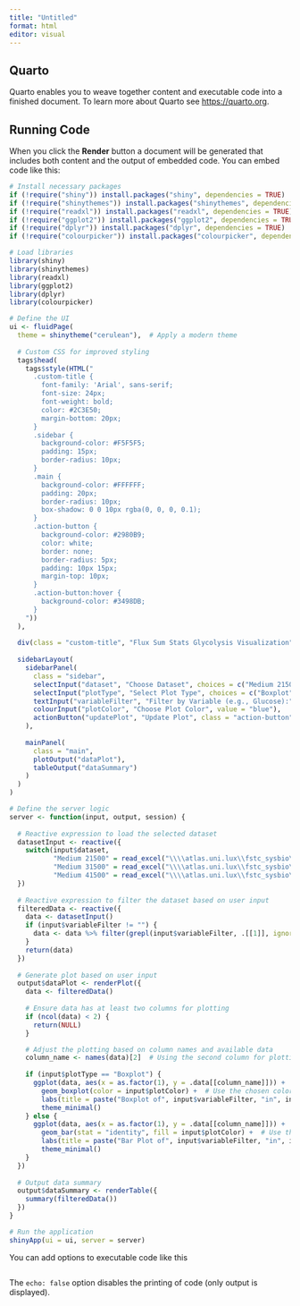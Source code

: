 ---
title: "Untitled"
format: html
editor: visual
---

## Quarto

Quarto enables you to weave together content and executable code into a finished document. To learn more about Quarto see <https://quarto.org>.

## Running Code

When you click the **Render** button a document will be generated that includes both content and the output of embedded code. You can embed code like this:

```{r}
# Install necessary packages
if (!require("shiny")) install.packages("shiny", dependencies = TRUE)
if (!require("shinythemes")) install.packages("shinythemes", dependencies = TRUE)
if (!require("readxl")) install.packages("readxl", dependencies = TRUE)
if (!require("ggplot2")) install.packages("ggplot2", dependencies = TRUE)
if (!require("dplyr")) install.packages("dplyr", dependencies = TRUE)
if (!require("colourpicker")) install.packages("colourpicker", dependencies = TRUE)

# Load libraries
library(shiny)
library(shinythemes)
library(readxl)
library(ggplot2)
library(dplyr)
library(colourpicker)

# Define the UI
ui <- fluidPage(
  theme = shinytheme("cerulean"),  # Apply a modern theme
  
  # Custom CSS for improved styling
  tags$head(
    tags$style(HTML("
      .custom-title {
        font-family: 'Arial', sans-serif;
        font-size: 24px;
        font-weight: bold;
        color: #2C3E50;
        margin-bottom: 20px;
      }
      .sidebar {
        background-color: #F5F5F5;
        padding: 15px;
        border-radius: 10px;
      }
      .main {
        background-color: #FFFFFF;
        padding: 20px;
        border-radius: 10px;
        box-shadow: 0 0 10px rgba(0, 0, 0, 0.1);
      }
      .action-button {
        background-color: #2980B9;
        color: white;
        border: none;
        border-radius: 5px;
        padding: 10px 15px;
        margin-top: 10px;
      }
      .action-button:hover {
        background-color: #3498DB;
      }
    "))
  ),
  
  div(class = "custom-title", "Flux Sum Stats Glycolysis Visualization"),  # Custom title
  
  sidebarLayout(
    sidebarPanel(
      class = "sidebar",
      selectInput("dataset", "Choose Dataset", choices = c("Medium 21500", "Medium 31500", "Medium 41500")),
      selectInput("plotType", "Select Plot Type", choices = c("Boxplot", "Bar Plot")),
      textInput("variableFilter", "Filter by Variable (e.g., Glucose):", value = ""),
      colourInput("plotColor", "Choose Plot Color", value = "blue"),
      actionButton("updatePlot", "Update Plot", class = "action-button")
    ),
    
    mainPanel(
      class = "main",
      plotOutput("dataPlot"),
      tableOutput("dataSummary")
    )
  )
)

# Define the server logic
server <- function(input, output, session) {
  
  # Reactive expression to load the selected dataset
  datasetInput <- reactive({
    switch(input$dataset,
           "Medium 21500" = read_excel("\\\\atlas.uni.lux\\fstc_sysbio\\0- UserFolders\\Evelyn.GONZALEZ\\Chiara_2024_AKR1A1Deficiency\\TCGAperformAnalyisisSampling\\FluxSumGlycolysis_RAW\\769-P_fluxSumStats_Glycolysis_medium_4_1_VS_21500.xlsx"),
           "Medium 31500" = read_excel("\\\\atlas.uni.lux\\fstc_sysbio\\0- UserFolders\\Evelyn.GONZALEZ\\Chiara_2024_AKR1A1Deficiency\\TCGAperformAnalyisisSampling\\FluxSumGlycolysis_RAW\\769-P_fluxSumStats_Glycolysis_medium_4_1_VS_31500.xlsx"),
           "Medium 41500" = read_excel("\\\\atlas.uni.lux\\fstc_sysbio\\0- UserFolders\\Evelyn.GONZALEZ\\Chiara_2024_AKR1A1Deficiency\\TCGAperformAnalyisisSampling\\FluxSumGlycolysis_RAW\\769-P_fluxSumStats_Glycolysis_medium_4_1_VS_41500.xlsx"))
  })
  
  # Reactive expression to filter the dataset based on user input
  filteredData <- reactive({
    data <- datasetInput()
    if (input$variableFilter != "") {
      data <- data %>% filter(grepl(input$variableFilter, .[[1]], ignore.case = TRUE))
    }
    return(data)
  })
  
  # Generate plot based on user input
  output$dataPlot <- renderPlot({
    data <- filteredData()
    
    # Ensure data has at least two columns for plotting
    if (ncol(data) < 2) {
      return(NULL)
    }

    # Adjust the plotting based on column names and available data
    column_name <- names(data)[2]  # Using the second column for plotting as an example
    
    if (input$plotType == "Boxplot") {
      ggplot(data, aes(x = as.factor(1), y = .data[[column_name]])) +  # Correct column reference
        geom_boxplot(color = input$plotColor) +  # Use the chosen color
        labs(title = paste("Boxplot of", input$variableFilter, "in", input$dataset)) +
        theme_minimal()
    } else {
      ggplot(data, aes(x = as.factor(1), y = .data[[column_name]])) +  # Correct column reference
        geom_bar(stat = "identity", fill = input$plotColor) +  # Use the chosen color
        labs(title = paste("Bar Plot of", input$variableFilter, "in", input$dataset)) +
        theme_minimal()
    }
  })
  
  # Output data summary
  output$dataSummary <- renderTable({
    summary(filteredData())
  })
}

# Run the application 
shinyApp(ui = ui, server = server)

```

You can add options to executable code like this

```{r}

```

The `echo: false` option disables the printing of code (only output is displayed).
